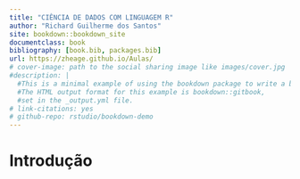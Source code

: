 ```yaml
--- 
title: "CIÊNCIA DE DADOS COM LINGUAGEM R"
author: "Richard Guilherme dos Santos"
site: bookdown::bookdown_site
documentclass: book
bibliography: [book.bib, packages.bib]
url: https://zheage.github.io/Aulas/
# cover-image: path to the social sharing image like images/cover.jpg
#description: |
  #This is a minimal example of using the bookdown package to write a book.
  #The HTML output format for this example is bookdown::gitbook,
  #set in the _output.yml file.
# link-citations: yes
# github-repo: rstudio/bookdown-demo
---
```


# Introdução
